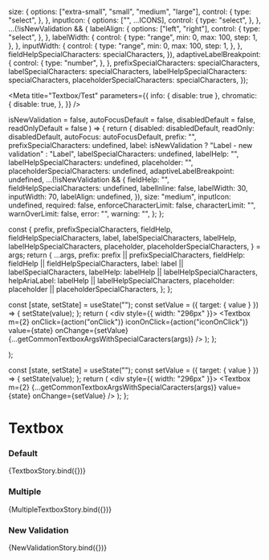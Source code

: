 

  size: {
    options: ["extra-small", "small", "medium", "large"],
    control: {
      type: "select",
    },
  },
  inputIcon: {
    options: ["", ...ICONS],
    control: {
      type: "select",
    },
  },
  ...(!isNewValidation && {
    labelAlign: {
      options: ["left", "right"],
      control: {
        type: "select",
      },
    },
    labelWidth: {
      control: {
        type: "range",
        min: 0,
        max: 100,
        step: 1,
      },
    },
    inputWidth: {
      control: {
        type: "range",
        min: 0,
        max: 100,
        step: 1,
      },
    },
    fieldHelpSpecialCharacters: specialCharacters,
  }),
  adaptiveLabelBreakpoint: {
    control: {
      type: "number",
    },
  },
  prefixSpecialCharacters: specialCharacters,
  labelSpecialCharacters: specialCharacters,
  labelHelpSpecialCharacters: specialCharacters,
  placeholderSpecialCharacters: specialCharacters,
});

<Meta
  title="Textbox/Test"
  parameters={{
    info: { disable: true },
    chromatic: {
      disable: true,
    },
  }}
/>

  isNewValidation = false,
  autoFocusDefault = false,
  disabledDefault = false,
  readOnlyDefault = false
) => {
  return {
    disabled: disabledDefault,
    readOnly: disabledDefault,
    autoFocus: autoFocusDefault,
    prefix: "",
    prefixSpecialCharacters: undefined,
    label: isNewValidation ? "Label - new validation" : "Label",
    labelSpecialCharacters: undefined,
    labelHelp: "",
    labelHelpSpecialCharacters: undefined,
    placeholder: "",
    placeholderSpecialCharacters: undefined,
    adaptiveLabelBreakpoint: undefined,
    ...(!isNewValidation && {
      fieldHelp: "",
      fieldHelpSpecialCharacters: undefined,
      labelInline: false,
      labelWidth: 30,
      inputWidth: 70,
      labelAlign: undefined,
    }),
    size: "medium",
    inputIcon: undefined,
    required: false,
    enforceCharacterLimit: false,
    characterLimit: "",
    warnOverLimit: false,
    error: "",
    warning: "",
  };
};

  const {
    prefix,
    prefixSpecialCharacters,
    fieldHelp,
    fieldHelpSpecialCharacters,
    label,
    labelSpecialCharacters,
    labelHelp,
    labelHelpSpecialCharacters,
    placeholder,
    placeholderSpecialCharacters,
  } = args;
  return {
    ...args,
    prefix: prefix || prefixSpecialCharacters,
    fieldHelp: fieldHelp || fieldHelpSpecialCharacters,
    label: label || labelSpecialCharacters,
    labelHelp: labelHelp || labelHelpSpecialCharacters,
    helpAriaLabel: labelHelp || labelHelpSpecialCharacters,
    placeholder: placeholder || placeholderSpecialCharacters,
  };
};

  const [state, setState] = useState("");
  const setValue = ({ target: { value } }) => {
    setState(value);
  };
  return (
    <div style={{ width: "296px" }}>
      <Textbox
        m={2}
        onClick={action("onClick")}
        iconOnClick={action("iconOnClick")}
        value={state}
        onChange={setValue}
        {...getCommonTextboxArgsWithSpecialCaracters(args)}
      />
    </div>
  );
};

  <div style={{ width: "296px" }}>
    <Textbox m={2} {...getCommonTextboxArgsWithSpecialCaracters(args)} />
    <Textbox m={2} {...getCommonTextboxArgsWithSpecialCaracters(args)} />
  </div>
);

  const [state, setState] = useState("");
  const setValue = ({ target: { value } }) => {
    setState(value);
  };
  return (
    <div style={{ width: "296px" }}>
      <CarbonProvider validationRedesignOptIn>
        <Textbox m={2} {...getCommonTextboxArgsWithSpecialCaracters(args)} value={state} onChange={setValue} />
      </CarbonProvider>
    </div>
  );
};

# Textbox

### Default

<Canvas>
  <Story argTypes={commonTextboxArgTypes()} name="default" args={getCommonTextboxArgs()}>
    {TextboxStory.bind({})}
  </Story>
</Canvas>

### Multiple

<Canvas>
  <Story argTypes={commonTextboxArgTypes()} name="multiple" args={getCommonTextboxArgs()}>
    {MultipleTextboxStory.bind({})}
  </Story>
</Canvas>

### New Validation

<Canvas>
  <Story argTypes={commonTextboxArgTypes(true)} name="new validation" args={getCommonTextboxArgs(true)}>
    {NewValidationStory.bind({})}
  </Story>
</Canvas>
